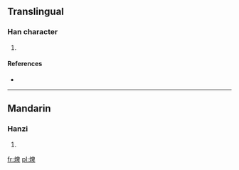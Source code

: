 ==Translingual==

===Han character===
{{Han char|rn=86|rad=火|as=08|sn=12|four=|canj=火竹田十 (FHWJ)}}

# {{defn|Han|sort=火08}}

====References====
* {{Han ref|kx=0675.150|dkj=19151|hdz=32209.160|uh=7137|ud=28983}}

----

==Mandarin==

===Hanzi===
{{cmn-hanzi|pin=[[pí]] ([[pi2]])|wg=p'i<sup>2</sup>}}

# {{defn|lang=cmn|sort=火08}}

[[fr:焷]]
[[pl:焷]]